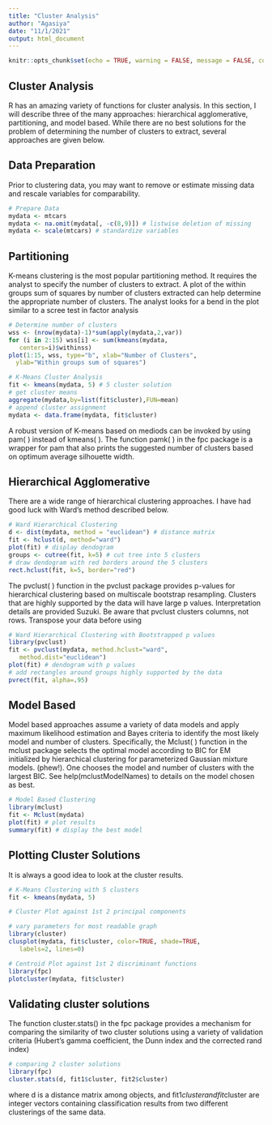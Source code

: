 ```yaml
---
title: "Cluster Analysis"
author: "Agasiya"
date: "11/1/2021"
output: html_document
---
```


```r
knitr::opts_chunk$set(echo = TRUE, warning = FALSE, message = FALSE, comment = NA)
```

## Cluster Analysis
R has an amazing variety of functions for cluster analysis. In this section, I will describe three of the many approaches: hierarchical agglomerative, partitioning, and model based. While there are no best solutions for the problem of determining the number of clusters to extract, several approaches are given below.

## Data Preparation
Prior to clustering data, you may want to remove or estimate missing data and rescale variables for comparability.
```r
# Prepare Data
mydata <- mtcars
mydata <- na.omit(mydata[, -c(8,9)]) # listwise deletion of missing
mydata <- scale(mtcars) # standardize variables

```

## Partitioning
K-means clustering is the most popular partitioning method. It requires the analyst to specify the number of clusters to extract. A plot of the within groups sum of squares by number of clusters extracted can help determine the appropriate number of clusters. The analyst looks for a bend in the plot similar to a scree test in factor analysis
```r
# Determine number of clusters
wss <- (nrow(mydata)-1)*sum(apply(mydata,2,var))
for (i in 2:15) wss[i] <- sum(kmeans(mydata,
   centers=i)$withinss)
plot(1:15, wss, type="b", xlab="Number of Clusters",
  ylab="Within groups sum of squares")
```

```r
# K-Means Cluster Analysis
fit <- kmeans(mydata, 5) # 5 cluster solution
# get cluster means
aggregate(mydata,by=list(fit$cluster),FUN=mean)
# append cluster assignment
mydata <- data.frame(mydata, fit$cluster)
```

A robust version of K-means based on mediods can be invoked by using pam( ) instead of kmeans( ). The function pamk( ) in the fpc package is a wrapper for pam that also prints the suggested number of clusters based on optimum average silhouette width.

## Hierarchical Agglomerative
There are a wide range of hierarchical clustering approaches. I have had good luck with Ward's method described below.
```r
# Ward Hierarchical Clustering
d <- dist(mydata, method = "euclidean") # distance matrix
fit <- hclust(d, method="ward")
plot(fit) # display dendogram
groups <- cutree(fit, k=5) # cut tree into 5 clusters
# draw dendogram with red borders around the 5 clusters
rect.hclust(fit, k=5, border="red")
```
The pvclust( ) function in the pvclust package provides p-values for hierarchical clustering based on multiscale bootstrap resampling. Clusters that are highly supported by the data will have large p values. Interpretation details are provided Suzuki. Be aware that pvclust clusters columns, not rows. Transpose your data before using


```r
# Ward Hierarchical Clustering with Bootstrapped p values
library(pvclust)
fit <- pvclust(mydata, method.hclust="ward",
   method.dist="euclidean")
plot(fit) # dendogram with p values
# add rectangles around groups highly supported by the data
pvrect(fit, alpha=.95)
```

## Model Based
Model based approaches assume a variety of data models and apply maximum likelihood estimation and Bayes criteria to identify the most likely model and number of clusters. Specifically, the Mclust( ) function in the mclust package selects the optimal model according to BIC for EM initialized by hierarchical clustering for parameterized Gaussian mixture models. (phew!). One chooses the model and number of clusters with the largest BIC. See help(mclustModelNames) to details on the model chosen as best.
```r
# Model Based Clustering
library(mclust)
fit <- Mclust(mydata)
plot(fit) # plot results
summary(fit) # display the best model
```

## Plotting Cluster Solutions
It is always a good idea to look at the cluster results.
```r
# K-Means Clustering with 5 clusters
fit <- kmeans(mydata, 5)

# Cluster Plot against 1st 2 principal components

# vary parameters for most readable graph
library(cluster)
clusplot(mydata, fit$cluster, color=TRUE, shade=TRUE,
   labels=2, lines=0)

# Centroid Plot against 1st 2 discriminant functions
library(fpc)
plotcluster(mydata, fit$cluster)
```

## Validating cluster solutions
The function cluster.stats() in the fpc package provides a mechanism for comparing the similarity of two cluster solutions using a variety of validation criteria (Hubert's gamma coefficient, the Dunn index and the corrected rand index)
```r
# comparing 2 cluster solutions
library(fpc)
cluster.stats(d, fit1$cluster, fit2$cluster)
```

where d is a distance matrix among objects, and fit1$cluster and fit$cluster are integer vectors containing classification results from two different clusterings of the same data.